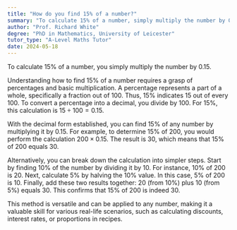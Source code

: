 ```yaml
---
title: "How do you find 15% of a number?"
summary: "To calculate 15% of a number, simply multiply the number by 0.15."
author: "Prof. Richard White"
degree: "PhD in Mathematics, University of Leicester"
tutor_type: "A-Level Maths Tutor"
date: 2024-05-18
---
```


To calculate 15% of a number, you simply multiply the number by $0.15$.

Understanding how to find 15% of a number requires a grasp of percentages and basic multiplication. A percentage represents a part of a whole, specifically a fraction out of 100. Thus, $15\%$ indicates 15 out of every 100. To convert a percentage into a decimal, you divide by $100$. For $15\%$, this calculation is $15 \div 100 = 0.15$.

With the decimal form established, you can find 15% of any number by multiplying it by $0.15$. For example, to determine 15% of $200$, you would perform the calculation $200 \times 0.15$. The result is $30$, which means that $15\%$ of $200$ equals $30$.

Alternatively, you can break down the calculation into simpler steps. Start by finding $10\%$ of the number by dividing it by $10$. For instance, $10\%$ of $200$ is $20$. Next, calculate $5\%$ by halving the $10\%$ value. In this case, $5\%$ of $200$ is $10$. Finally, add these two results together: $20$ (from $10\%$) plus $10$ (from $5\%$) equals $30$. This confirms that $15\%$ of $200$ is indeed $30$.

This method is versatile and can be applied to any number, making it a valuable skill for various real-life scenarios, such as calculating discounts, interest rates, or proportions in recipes.
    
